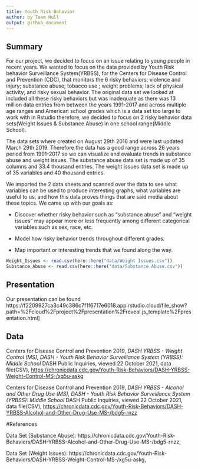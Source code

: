 ```yaml
---
title: Youth Risk Behavior
author: by Team Hull
output: github_document
---
```


## Summary

For our project, we decided to focus on an issue relating to young people in recent years. We wanted to focus on the data provided by Youth Risk behavior Surveillance System(YRBSS), for the Centers for Disease Control and Prevention (CDC), that monitors the 6 risky behaviors; violence and injury; substance abuse; tobacco use ; weight problems; lack of physical activity; and risky sexual behavior. The original data set we looked at included all these risky behaviors but was inadequate as there was 13 million data entries from between the years 1991-2017 and across multiple age ranges and American school grades which is a data set too large to work with in Rstudio therefore, we decided to focus on 2 risky behavior data sets(Weight Issues & Substance Abuse) in one school range(Middle School).

The data sets where created on August 29th 2016 and were last updated March 29th 2019. Therefore the data has a good range across 26 years period from 1991-2017 so we can visualize and evaluate trends in substance abuse and weight issues. The substance abuse data set is made up of 35 columns and 33.4 thousand entries. The weight issues data set is made up of 35 variables and 40 thousand entries.

We imported the 2 data sheets and scanned over the data to see what variables can be used to produce interesting graphs, what variables are useful to us, and how this data proves things that are said media about these topics. We came up with our goals as:

- Discover whether risky behavior such as "substance abuse" and "weight issues" may appear more or less frequently among different categorical variables such as sex, race, etc. 

- Model how risky behavior trends throughout different grades.

- Map important or interesting trends that we found along the way.


```r
Weight_Issues <- read.csv(here::here("data/Weight Issues.csv"))
Substance_Abuse <- read.csv(here::here("data/Substance Abuse.csv"))
```

## Presentation

Our presentation can be found https://f2209927ca3c49c386c7f1f6717e6018.app.rstudio.cloud/file_show?path=%2Fcloud%2Fproject%2Fpresentation%2Freveal.js_template%2Fpresentation.html]

## Data 

Centers for Disease Control and Prevention 2019, *DASH YRBSS - Weight Control (MS), DASH - Youth Risk Behavior Surveillance System (YRBSS): Middle School* DASH Public Inquiries, viewed 22 October 2021, data file(CSV), <https://chronicdata.cdc.gov/Youth-Risk-Behaviors/DASH-YRBSS-Weight-Control-MS-/xg5u-askg>

Centers for Disease Control and Prevention 2019, *DASH YRBSS - Alcohol and Other Drug Use (MS), DASH - Youth Risk Behavior Surveillance System (YRBSS): Middle School* DASH Public Inquiries, viewed 22 October 2021, data file(CSV), <https://chronicdata.cdc.gov/Youth-Risk-Behaviors/DASH-YRBSS-Alcohol-and-Other-Drug-Use-MS-/bdg5-rnzz>

#References

Data Set (Substance Abuse): https://chronicdata.cdc.gov/Youth-Risk-Behaviors/DASH-YRBSS-Alcohol-and-Other-Drug-Use-MS-/bdg5-rnzz,

Data Set (Weight Issues): https://chronicdata.cdc.gov/Youth-Risk-Behaviors/DASH-YRBSS-Weight-Control-MS-/xg5u-askg,
